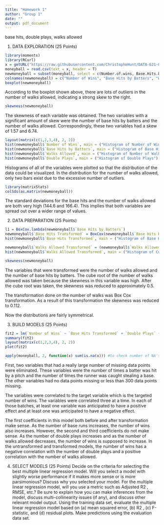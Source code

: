 ```yaml
---
title: "Homework 1"
author: "Group 1"
date: ""
output: pdf_document
---
```


base hits, double plays, walks allowed

1. DATA EXPLORATION (25 Points)

```r
library(moments)
library(RCurl)
x = getURL("https://raw.githubusercontent.com/ChristopheHunt/DATA-621-Group-1/master/imputed-moneyball-training-data.csv")
moneyball = read.csv(text = x, header = T)
newmoneyball = subset(moneyball, select = c(Number.of.wins, Base.Hits.by.batters..1B.2B.3B.HR., Walks.allowed, Double.Plays))
colnames(newmoneyball) = c("Number of Wins", "Base Hits by Batters", "Walks Allowed", "Double Plays")
boxplot(newmoneyball)
```

According to the boxplot shown above, there are lots of outliers in the number of walks allowed, indicating a strong skew to the right. 

```r
skewness(newmoneyball)
```

The skewness of each variable was obtained. The two variables with a significant amount of skew were the number of base hits by batters and the number of walks allowed. Correspondingly, these two variables had a skew of 1.57 and 6.74. 

```r
layout(matrix(c(1,2,3,4), 2, 2))
hist(newmoneyball$`Number of Wins`, main = ("Histogram of Number of Wins"), xlab = ("Number of Wins"))
hist(newmoneyball$`Base Hits by Batters`, main = ("Histogram of Base Hits"), xlab = ("Base Hits"))
hist(newmoneyball$`Walks Allowed`, main = ("Histogram of Number of Walks Allowed"), xlab = ("Number of Walks Allowed"))
hist(newmoneyball$`Double Plays`, main = ("Histogram of Double Plays"), xlab = ("Double Plays"))
```

Histograms of all of the variables were plotted so that the distribution of the data could be visualized. In the distribution for the number of walks allowed, only two bars exist due to the excessive number of outliers.

```r
library(matrixStats)
colSds(as.matrix(newmoneyball))
```

The standard deviations for the base hits and the number of walks allowed are both very high (144.6 and 166.4). This implies that both variables are spread out over a wider range of values.  

2. DATA PREPARATION (25 Points)

```r
l1 = BoxCox.lambda(newmoneyball$`Base Hits by Batters`)
newmoneyball$`Base Hits Transformed` = BoxCox(newmoneyball$`Base Hits by Batters`, l1)
hist(newmoneyball$`Base Hits Transformed`, main = ("Histogram of Base Hits After Box Cox Transformation"), xlab = ("Box Cox Transformation of Base Hits"))

newmoneyball$`Walks Allowed Transformed` = (newmoneyball$`Walks Allowed`)^(1/3)
hist(newmoneyball$`Walks Allowed Transformed`, main = ("Histogram of Cube Root of Walks Allowed"), xlab = ("Cube Root of Walks Allowed"))

skewness(newmoneyball)
```

The variables that were transformed were the number of walks allowed and the number of base hits by batters. The cube root of the number of walks allowed was taken because the skewness in this variable was high. After the cube root was taken, the skewness was reduced to approximately 0.5.

The transformation done on the number of walks was Box Cox transformation. As a result of this transformation the skewness was reduced to 0.112. 

Now the distributions are fairly symmetrical.

3. BUILD MODELS (25 Points)

```r
fit2 = lm(`Number of Wins` ~ `Base Hits Transformed` + `Double Plays` + `Walks Allowed Transformed`, data = newmoneyball)
summary(fit2)
layout(matrix(c(1,2,3,4), 2, 2))
plot(fit2)
```

```r
apply(moneyball, 2, function(x) sum(is.na(x))) #to check number of NA's
```

First, two variables that had a really large number of missing data points were eliminated. These variables were the number of times a batter was hit by a pitch and the number of times the runner was caught stealing a base. The other variables had no data points missing or less than 300 data points missing.  

The variables were correlated to the target variable which is the targeted number of wins. The variables were correlated three at a time. In each of those batches, at least one variable was anticipated to have a positive effect and at least one was anticipated to have a negative effect. 

The first coefficients in this model both before and after transformation make sense. As the number of base runs increases, the number of wins also increases. However, the second and third coefficients do not make sense. As the number of double plays increases and as the number of walks allowed decreases, the number of wins is supposed to increase. In the untransformed and transformed models, the number of wins has a negative correlation with the number of double plays and a positive correlation with the number of walks allowed. 

4. SELECT MODELS (25 Points)
Decide on the criteria for selecting the best multiple linear regression model. Will you select a model with slightly
worse performance if it makes more sense or is more parsimonious? Discuss why you selected your model.
For the multiple linear regression model, will you use a metric such as Adjusted R2
, RMSE, etc.? Be sure to
explain how you can make inferences from the model, discuss multi-collinearity issues (if any), and discuss other
relevant model output. Using the training data set, evaluate the multiple linear regression model based on (a)
mean squared error, (b) R2
, (c) F-statistic, and (d) residual plots. Make predictions using the evaluation data set.

